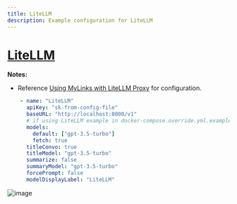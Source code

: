 ```yaml
---
title: LiteLLM
description: Example configuration for LiteLLM
---
```


# [LiteLLM](https://docs.litellm.ai/docs/)

**Notes:**

- Reference [Using MyLinks with LiteLLM Proxy](/blog/2023-11-30_litellm) for configuration.

```yaml filename="librechat.yaml"
    - name: "LiteLLM"
      apiKey: "sk-from-config-file"
      baseURL: "http://localhost:8000/v1"
      # if using LiteLLM example in docker-compose.override.yml.example, use "http://litellm:8000/v1"
      models:
        default: ["gpt-3.5-turbo"]
        fetch: true
      titleConvo: true
      titleModel: "gpt-3.5-turbo"
      summarize: false
      summaryModel: "gpt-3.5-turbo"
      forcePrompt: false
      modelDisplayLabel: "LiteLLM"
```

![image](https://github.com/TrinhNgocThanh/mylinks.com.vn/assets/110412045/ddb4b2f3-608e-4034-9a27-3e94fc512034)